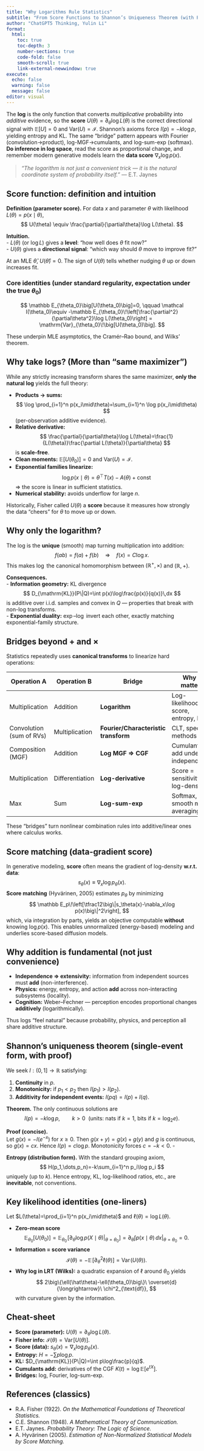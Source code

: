 ```yaml
---
title: "Why Logarithms Rule Statistics"
subtitle: "From Score Functions to Shannon’s Uniqueness Theorem (with Proof)"
author: "ChatGPT5 Thinking, Yulin Li"
format:
  html:
    toc: true
    toc-depth: 3
    number-sections: true
    code-fold: false
    smooth-scroll: true
    link-external-newwindow: true
execute:
  echo: false
  warning: false
  message: false
editor: visual
---
```


::: {.callout-tip title="TL;DR"}
The **log** is the only function that converts *multiplicative* probability into *additive*
evidence, so the **score** $U(\theta)=\partial_\theta \log L(\theta)$ is the correct
directional signal with $\mathbb{E}[U]=0$ and $\mathrm{Var}(U)=\mathcal{I}$.
Shannon’s axioms force $I(p)=-k\log p$, yielding entropy and KL. The same “bridge”
pattern appears with Fourier (convolution→product), log-MGF→cumulants, and
log-sum-exp (softmax). **Do inference in log space**, read the score as proportional
change, and remember modern generative models learn the **data score**
$\nabla_x \log p(x)$.
:::

> *“The logarithm is not just a convenient trick — it is the natural coordinate system of probability itself.”* — E.T. Jaynes

## Score function: definition and intuition

**Definition (parameter score).** For data $x$ and parameter $\theta$ with likelihood $L(\theta)=p(x\mid\theta)$,
$$
U(\theta) \equiv \frac{\partial}{\partial\theta}\log L(\theta).
$$

**Intuition.**  
- $L(\theta)$ (or $\log L$) gives a **level**: “how well does $\theta$ fit now?”  
- $U(\theta)$ gives a **directional signal**: “which way should $\theta$ move to improve fit?”

At an MLE $\hat\theta$, $U(\hat\theta)=0$. The sign of $U(\theta)$ tells whether nudging $\theta$ up or down increases fit.

### Core identities (under standard regularity, expectation under the true $\theta_0$)

$$
\mathbb E_{\theta_0}\big[U(\theta_0)\big]=0,
\qquad
\mathcal I(\theta_0)\equiv -\mathbb E_{\theta_0}\!\left[\frac{\partial^2}{\partial\theta^2}\log L(\theta_0)\right]
= \mathrm{Var}_{\theta_0}\!\big[U(\theta_0)\big].
$$

These underpin MLE asymptotics, the Cramér–Rao bound, and Wilks’ theorem.

## Why take logs? (More than “same maximizer”)

While any strictly increasing transform shares the same maximizer, **only the natural log** yields the full theory:

- **Products → sums:** 
  $$
  \log \prod_{i=1}^n p(x_i\mid\theta)=\sum_{i=1}^n \log p(x_i\mid\theta)
  $$
  (per-observation additive evidence).  
- **Relative derivative:** 
  $$
  \frac{\partial}{\partial\theta}\log L(\theta)=\frac{1}{L(\theta)}\frac{\partial L(\theta)}{\partial\theta}
  $$
  is **scale-free**.  
- **Clean moments:** $\mathbb E[U(\theta_0)]=0$ and $\mathrm{Var}(U)=\mathcal I$.  
- **Exponential families linearize:** 
  $$
  \log p(x\mid\theta)=\theta^\top T(x)-A(\theta)+\text{const}
  $$
  ⇒ the score is linear in sufficient statistics.  
- **Numerical stability:** avoids underflow for large $n$.

Historically, Fisher called $U(\theta)$ a **score** because it measures how strongly the data “cheers” for $\theta$ to move up or down.

## Why only the logarithm?

The log is the **unique** (smooth) map turning multiplication into addition:
$$
f(ab)=f(a)+f(b)\quad\Longrightarrow\quad f(x)=C\log x.
$$
This makes $\log$ the canonical homomorphism between $(\mathbb R^+,\times)$ and $(\mathbb R,+)$.

**Consequences.**  
- **Information geometry:** KL divergence
  $$
  D_{\mathrm{KL}}(P\|Q)=\int p(x)\log\frac{p(x)}{q(x)}\,dx
  $$
  is additive over i.i.d. samples and convex in $Q$ — properties that break with non-log transforms.  
- **Exponential duality:** $\exp$–$\log$ invert each other, exactly matching exponential-family structure.

## Bridges beyond $+$ and $\times$

Statistics repeatedly uses **canonical transforms** to linearize hard operations:

| Operation A | Operation B | Bridge | Why it matters |
|---|---|---|---|
| Multiplication | Addition | **Logarithm** | Log-likelihood, score, entropy, KL |
| Convolution (sum of RVs) | Multiplication | **Fourier/Characteristic transform** | CLT, spectral methods |
| Composition (MGF) | Addition | **Log MGF ⇒ CGF** | Cumulants add under independence |
| Multiplication | Differentiation | **Log-derivative** | Score = sensitivity of log-density |
| Max | Sum | **Log-sum-exp** | Softmax, smooth model averaging |

These “bridges” turn nonlinear combination rules into additive/linear ones where calculus works.

## Score matching (data-gradient score)

In generative modeling, **score** often means the gradient of log-density **w.r.t. data**:
$$
s_\theta(x) \equiv \nabla_x \log p_\theta(x).
$$
**Score matching** (Hyvärinen, 2005) estimates $p_\theta$ by minimizing
$$
\mathbb E_p\!\left[\tfrac12\big\|s_\theta(x)-\nabla_x\log p(x)\big\|^2\right],
$$
which, via integration by parts, yields an objective computable **without** knowing $\log p(x)$. This enables unnormalized (energy-based) modeling and underlies score-based diffusion models.

## Why addition is fundamental (not just convenience)

- **Independence ⇒ extensivity:** information from independent sources must **add** (non-interference).  
- **Physics:** energy, entropy, and action **add** across non-interacting subsystems (locality).  
- **Cognition:** Weber–Fechner — perception encodes proportional changes **additively** (logarithmically).

Thus logs “feel natural” because probability, physics, and perception all share additive structure.

## Shannon’s uniqueness theorem (single-event form, with proof)

We seek $I:(0,1]\to\mathbb R$ satisfying:

1. **Continuity** in $p$.  
2. **Monotonicity:** if $p_1<p_2$ then $I(p_1)>I(p_2)$.  
3. **Additivity for independent events:** $I(pq)=I(p)+I(q)$.

**Theorem.** The only continuous solutions are
$$
I(p)=-k\log p,\qquad k>0\ \ (\text{units: nats if }k=1,\ \text{bits if }k=\log_2 e).
$$

**Proof (concise).**  
Let $g(x)=-I(e^{-x})$ for $x\ge0$. Then $g(x+y)=g(x)+g(y)$ and $g$ is continuous, so $g(x)=cx$. Hence $I(p)=c\log p$. Monotonicity forces $c=-k<0$. $\square$

**Entropy (distribution form).** With the standard grouping axiom,
$$
H(p_1,\dots,p_n)=-k\sum_{i=1}^n p_i\log p_i
$$
uniquely (up to $k$). Hence entropy, KL, log-likelihood ratios, etc., are **inevitable**, not conventions.

## Key likelihood identities (one-liners)

Let $L(\theta)=\prod_{i=1}^n p(x_i\mid\theta)$ and $\ell(\theta)=\log L(\theta)$.

- **Zero-mean score**
  $$
  \mathbb E_{\theta_0}\big[U(\theta_0)\big]
  =\mathbb E_{\theta_0}\!\left[\partial_\theta \log p(X\mid\theta)\Big|_{\theta=\theta_0}\right]
  =\partial_\theta \int p(x\mid\theta)\,dx\Big|_{\theta=\theta_0}=0.
  $$
- **Information = score variance**
  $$
  \mathcal I(\theta)
  = -\mathbb E\!\left[\partial_\theta^2 \ell(\theta)\right]
  = \mathrm{Var}\!\big(U(\theta)\big).
  $$
- **Why log in LRT (Wilks):** a quadratic expansion of $\ell$ around $\theta_0$ yields
  $$
  2\big\{\ell(\hat\theta)-\ell(\theta_0)\big\}\ \overset{d}{\longrightarrow}\ \chi^2_{\text{df}},
  $$
  with curvature given by the information.

## Cheat-sheet

- **Score (parameter):** $U(\theta)=\partial_\theta \log L(\theta)$.  
- **Fisher info:** $\mathcal I(\theta)=\mathrm{Var}\!\big[U(\theta)\big]$.  
- **Score (data):** $s_\theta(x)=\nabla_x\log p_\theta(x)$.  
- **Entropy:** $H=-\sum p\log p$.  
- **KL:** $D_{\mathrm{KL}}(P\|Q)=\int p\log\frac{p}{q}$.  
- **Cumulants add:** derivatives of the CGF $K(t)=\log \mathbb E[e^{tX}]$.  
- **Bridges:** log, Fourier, log-sum-exp.

## References (classics)

- R.A. Fisher (1922). *On the Mathematical Foundations of Theoretical Statistics.*  
- C.E. Shannon (1948). *A Mathematical Theory of Communication.*  
- E.T. Jaynes. *Probability Theory: The Logic of Science.*  
- A. Hyvärinen (2005). *Estimation of Non-Normalized Statistical Models by Score Matching.*